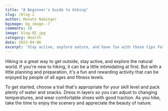 ```yaml
---
title: "A Beginner's Guide to Hiking"
slug: /blog-2
author: Renato Nabinger
bgimage: bg_image--7
comments: 16
image: blog-02.jpg
category: Health
date: 2023-04-06
excerpt: 'Stay active, explore nature, and have fun with these tips for beginner hikers.'
---
```


Hiking is a great way to get outside, stay active, and explore the natural world. If you're new to hiking, it can be a little intimidating at first. But with a little planning and preparation, it's a fun and rewarding activity that can be enjoyed by people of all ages and fitness levels.

To get started, choose a trail that's appropriate for your skill level and pack plenty of water and snacks. Dress in layers so you can adjust to changing temperatures, and wear comfortable shoes with good traction. As you hike, take the time to enjoy the scenery and appreciate the beauty of nature.
